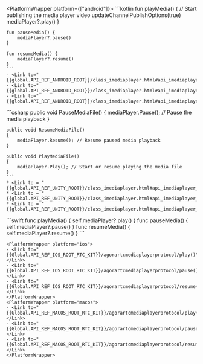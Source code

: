 <PlatformWrapper platform={["android"]}>
    ```kotlin
    fun playMedia() {
        // Start publishing the media player video
        updateChannelPublishOptions(true)
        mediaPlayer?.play()
    }

    fun pauseMedia() {
        mediaPlayer?.pause()
    }

    fun resumeMedia() {
        mediaPlayer?.resume()
    }    
    ```
    - <Link to="{{global.API_REF_ANDROID_ROOT}}/class_imediaplayer.html#api_imediaplayer_play">play</Link>
    - <Link to="{{global.API_REF_ANDROID_ROOT}}/class_imediaplayer.html#api_imediaplayer_pause">pause</Link>
    - <Link to="{{global.API_REF_ANDROID_ROOT}}/class_imediaplayer.html#api_imediaplayer_resume">resume</Link>
</PlatformWrapper>
<PlatformWrapper platform="unity">
    ```csharp
    public void PauseMediaFile()
    {
        mediaPlayer.Pause(); // Pause the media playback
    }

    public void ResumeMediaFile()
    {
        mediaPlayer.Resume(); // Resume paused media playback
    }

    public void PlayMediaFile()
    {
        mediaPlayer.Play(); // Start or resume playing the media file
    }
    ```
    * <Link to = "{{global.API_REF_UNITY_ROOT}}/class_imediaplayer.html#api_imediaplayer_play">Play</Link>
    * <Link to = "{{global.API_REF_UNITY_ROOT}}/class_imediaplayer.html#api_imediaplayer_resume">Resume</Link>
    * <Link to = "{{global.API_REF_UNITY_ROOT}}/class_imediaplayer.html#api_imediaplayer_pause">Pause</Link>
</PlatformWrapper>
<PlatformWrapper platform={["ios"]}>
    ```swift
    func playMedia() { self.mediaPlayer?.play() }
    func pauseMedia() { self.mediaPlayer?.pause() }
    func resumeMedia() { self.mediaPlayer?.resume() }
    ```

    <PlatformWrapper platform="ios">
    - <Link to="{{Global.API_REF_IOS_ROOT_RTC_KIT}}/agorartcmediaplayerprotocol/play()">play()</Link>
    - <Link to="{{Global.API_REF_IOS_ROOT_RTC_KIT}}/agorartcmediaplayerprotocol/pause()">pause()</Link>
    - <Link to="{{Global.API_REF_IOS_ROOT_RTC_KIT}}/agorartcmediaplayerprotocol/resume()">resume()</Link>
    </PlatformWrapper>
    <PlatformWrapper platform="macos">
    - <Link to="{{Global.API_REF_MACOS_ROOT_RTC_KIT}}/agorartcmediaplayerprotocol/play()">play()</Link>
    - <Link to="{{Global.API_REF_MACOS_ROOT_RTC_KIT}}/agorartcmediaplayerprotocol/pause()">pause()</Link>
    - <Link to="{{Global.API_REF_MACOS_ROOT_RTC_KIT}}/agorartcmediaplayerprotocol/resume()">resume()</Link>
    </PlatformWrapper>
</PlatformWrapper>